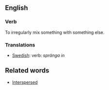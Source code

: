 ==English==

===Verb===

To irregularly mix something with something else.

===Translations===

*[[Swedish]]: verb: ''spränga in''

==Related words==
*[[Interspersed]]